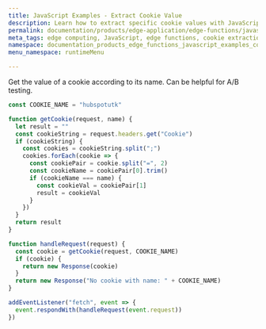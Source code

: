 ```yaml
---
title: JavaScript Examples - Extract Cookie Value
description: Learn how to extract specific cookie values with JavaScript using edge functions for efficient A/B testing and HTTP header manipulation.
permalink: documentation/products/edge-application/edge-functions/javascript-examples/cookie-value
meta_tags: edge computing, JavaScript, edge functions, cookie extraction, script for A/B testing, fetch API, web developer tools, HTTP headers, cookie handling, client-side scripting
namespace: documentation_products_edge_functions_javascript_examples_cookie_value
menu_namespace: runtimeMenu

---
```


Get the value of a cookie according to its name. Can be helpful for A/B testing.

```js
const COOKIE_NAME = "hubspotutk"

function getCookie(request, name) {
  let result = ""
  const cookieString = request.headers.get("Cookie")
  if (cookieString) {
    const cookies = cookieString.split(";")
    cookies.forEach(cookie => {
      const cookiePair = cookie.split("=", 2)
      const cookieName = cookiePair[0].trim()
      if (cookieName === name) {
        const cookieVal = cookiePair[1]
        result = cookieVal
      }
    })
  }
  return result
}

function handleRequest(request) {
  const cookie = getCookie(request, COOKIE_NAME)
  if (cookie) {
    return new Response(cookie)
  }
  return new Response("No cookie with name: " + COOKIE_NAME)
}

addEventListener("fetch", event => {
  event.respondWith(handleRequest(event.request))
})
```




